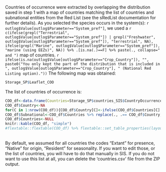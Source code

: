 
Countries of occurrence were extracted by overlapping the distribution saved in step 1 with a map of countries matching the list of countries and subnational entities from the Red List (see the sRedList documentation for further details). As you selected the species occurs in the system(s): `r outlog$Value[outlog$Parameter=="System_pref"]`, we used a `r c(ifelse(grepl("Terrestrial", outlog$Value[outlog$Parameter=="System_pref"]) | grepl("Freshwater", outlog$Value[outlog$Parameter=="System_pref"]), "terrestrial", NA), ifelse(grepl("Marine", outlog$Value[outlog$Parameter=="System_pref"]), "marine (using EEZs)", NA)) %>% .[is.na(.)==F] %>% paste(., collapse=" and ")` map of countries. `r ifelse(is.na(outlog$Value[outlog$Parameter=="Crop_Country"]), "", paste0("You only kept the part of the distribution that is included in ", outlog$Value[outlog$Parameter=="Crop_Country"], " (National Red Listing option)."))` The following map was obtained:

```r
Storage_SP$Leaflet_COO
```


The list of countries of occurrence is:

```r
COO_df<-data.frame(Countries=Storage_SP$countries_SIS$CountryOccurrence.CountryOccurrenceSubfield.CountryOccurrenceName)
COO_df$Country<-NA
for(C in 1:nrow(COO_df)){COO_df$Country[C]<-ifelse(COO_df$Countries[C] %in% coo_raw$SIS_name0, COO_df$Countries[C], coo_raw$SIS_name0[match(COO_df$Countries[C], coo_raw$SIS_name1)])}
COO_df$Subnational<-COO_df$Countries %>% replace(., .== COO_df$Country, "")
COO_df$Countries<-NULL
knitr::kable(COO_df, "simple")
#flextable::flextable(COO_df) %>% flextable::set_table_properties(layout="autofit")
```

<br>
By default, we assumed for all countries the codes "Extant" for presence, "Native" for origin, "Resident" for seasonality. If you want to edit those, or the list of countries, you will have to do that manually in SIS. If you do not want to use this list at all, you can delete the 'countries.csv' file from the ZIP output.


